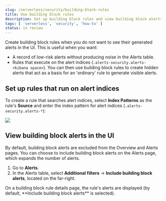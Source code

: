 ```yaml
---
slug: /serverless/security/building-block-rules
title: Use building block rules
description: Set up building block rules and view building block alerts.
tags: [ 'serverless', 'security', 'how-to' ]
status: in review
---
```


<div id="building-block-rule"></div>

Create building block rules when you do not want to see their generated alerts
in the UI. This is useful when you want:

* A record of low-risk alerts without producing noise in the Alerts table.
* Rules that execute on the alert indices (`.alerts-security.alerts-<kibana space>`).
    You can then use building block rules to create hidden alerts that act as a
    basis for an 'ordinary' rule to generate visible alerts.

## Set up rules that run on alert indices

To create a rule that searches alert indices, select **Index Patterns** as the rule's **Source** and enter the index pattern for alert indices (`.alerts-security.alerts-*`):

![](../images/building-block-rule/-detections-alert-indices-ui.png)

## View building block alerts in the UI

By default, building block alerts are excluded from the Overview and Alerts pages.
You can choose to include building block alerts on the Alerts page, which expands the number of alerts.

1. Go to **Alerts**.
1. In the Alerts table, select **Additional filters** →
    **Include building block alerts**, located on the far-right.

<DocCallOut title="Note">
On a building block rule details page, the rule's alerts are displayed (by
default, **Include building block alerts** is selected).
</DocCallOut>

